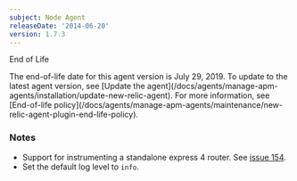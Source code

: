 ```yaml
---
subject: Node Agent
releaseDate: '2014-06-20'
version: 1.7.3
---
```


End of Life

<Callout variant="important">
  The end-of-life date for this agent version is July 29, 2019. To update to the latest agent version, see [Update the agent](/docs/agents/manage-apm-agents/installation/update-new-relic-agent). For more information, see [End-of-life policy](/docs/agents/manage-apm-agents/maintenance/new-relic-agent-plugin-end-life-policy).
</Callout>

### Notes

* Support for instrumenting a standalone express 4 router. See [issue 154](https://github.com/newrelic/node-newrelic/pull/154).
* Set the default log level to `info`.
